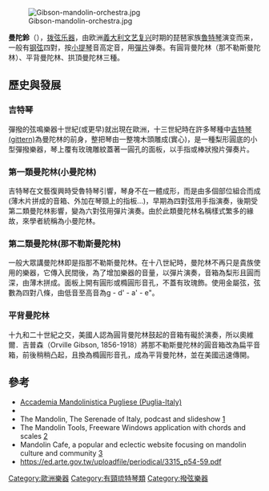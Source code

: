 {{expand|time=2010-04-06T17:08:18+00:00}}

[[Image:Gibson-mandolin-orchestra.jpg|thumb]]

'''曼陀鈴'''（{{lang-en|Mandolin}}），[[拨弦乐器|拨弦乐器]]，由欧洲[[義大利|義大利]][[文艺复兴|文艺复兴]]时期的琵琶家族[[魯特琴|魯特琴]]演变而来，一般有[[钢弦|钢弦]]四對，按[[小提琴|小提琴]]音高定音，用[[撥子|彈片]]弹奏。有圓背曼陀林（那不勒斯曼陀林）、平背曼陀林、拱頂曼陀林三種。

== 歷史與發展 ==
=== 吉特琴 ===
彈撥的弦鳴樂器十世紀(或更早)就出現在歐洲，十三世紀時在許多琴種中[[Gitter|吉特琴(gittern)]]為曼陀林的前身，整把琴由一整塊木頭雕成(實心)，是一種梨形圓底的小型彈撥樂器，琴上覆有玫瑰雕紋蓋著一圓孔的面板，以手指或棒狀撥片彈奏片。
=== 第一類曼陀林(小曼陀林) ===
吉特琴在文藝復興時受魯特琴引響，琴身不在一體成形，而是由多個部位組合而成(薄木片拼成的音箱、外加在琴頸上的指板...)，早期為四對弦用手指演奏，後期受第二類曼陀林影響，變為六對弦用彈片演奏。由於此類曼陀林名稱樣式繁多的緣故，來學者統稱為小曼陀林。
=== 第二類曼陀林(那不勒斯曼陀林) ===
一般大眾講曼陀林即是指那不勒斯曼陀林。在十八世紀時，曼陀林不再只是貴族使用的樂器，它傳入民間後，為了增加樂器的音量，以彈片演奏，音箱為梨形且圓而深，由薄木拼成。面板上開有圓形或橢圓形音孔，不蓋有玫瑰飾。使用金屬弦，弦數為四對八條，由低音至高音為g - d' - a' - e"。
=== 平背曼陀林 ===
十九和二十世紀之交，美國人認為圓背曼陀林鼓起的音箱有礙於演奏，所以奧維爾．吉普森（Orville Gibson, 1856-1918）將那不勒斯曼陀林的圓音箱改為扁平音箱，前後稍稍凸起，且換為橢圓形音孔，成為平背曼陀林，並在美國迅速傳開。
==參考==
{{Commons category|Mandolins}}
{{Wikisource1911Enc|Mandoline}}
*[https://web.archive.org/web/20190112134709/http://www.accademiamandolinisticapugliese.it/ Accademia Mandolinistica Pugliese (Puglia-Italy)]
* {{dmoz|/Arts/Music/Instruments/Stringed/Mandolin/|Mandolin}}
* The Mandolin, The Serenade of Italy, podcast and slideshow [https://web.archive.org/web/20100815094154/http://essenceofitaly.libsyn.com/index.php?post_id=322636]
* The Mandolin Tools, Freeware Windows application with chords and scales  [https://web.archive.org/web/20100820011615/http://www.maalflasken.dk/mandolintools/]
* Mandolin Cafe, a popular and eclectic website focusing on mandolin culture and community [http://www.mandolincafe.com] {{Wayback|url=http://www.mandolincafe.com/ |date=20050711231629 }}
* https://ed.arte.gov.tw/uploadfile/periodical/3315_p54-59.pdf {{Wayback|url=https://ed.arte.gov.tw/uploadfile/periodical/3315_p54-59.pdf |date=20210820184044 }}

{{中世紀音樂}}
{{乐器}}
{{Authority control}}

[[Category:歐洲樂器|Category:歐洲樂器]]
[[Category:有頸琉特琴類|Category:有頸琉特琴類]]
[[Category:撥弦樂器|Category:撥弦樂器]]